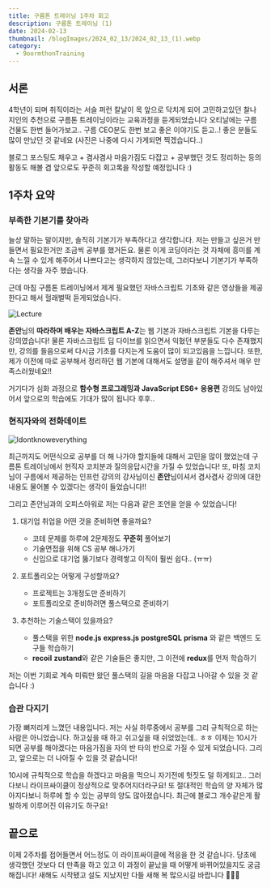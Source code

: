```yaml
---
title: 구름톤 트레이닝 1주차 회고
description: 구름톤 트레이닝 (1)
date: 2024-02-13
thumbnail: /blogImages/2024_02_13/2024_02_13_(1).webp
category:
  - 9oormthonTraining
---
```


## 서론

4학년이 되며 취직이라는 서슬 퍼런 칼날이 목 앞으로 닥치게 되어 고민하고있던 찰나 지인의 추천으로 구름톤 트레이닝이라는 교육과정을 듣게되었습니다
오티날에는 구름 건물도 한번 들어가보고.. 구름 CEO분도 한번 보고 좋은 이야기도 듣고..! 좋은 분들도 많이 만났던 것 같네요 (사진은 나중에 다시 가게되면 찍겠습니다..)

블로그 포스팅도 채우고 + 겸사겸사 마음가짐도 다잡고 + 공부했던 것도 정리하는 등의 활동도 해볼 겸 앞으로도 꾸준히 회고록을 작성할 예정입니다 :)

## 1주차 요약

### 부족한 기본기를 찾아라

늘상 말하는 말이지만, 솔직히 기본기가 부족하다고 생각합니다. 저는 만들고 싶은거 만들면서 필요한거만 조금씩 공부를 했거든요.
물론 이게 코딩이라는 것 자체에 흥미를 계속 느낄 수 있게 해주어서 나쁘다고는 생각하지 않았는데, 그러다보니 기본기가 부족하다는 생각을 자주 했습니다.

근데 마침 구름톤 트레이닝에서 제게 필요했던 자바스크립트 기초와 같은 영상들을 제공한다고 해서 헐래벌떡 듣게되었습니다.

![Lecture](</blogImages/2024_02_13/2024_02_13_(2).webp>)

**존안**님의 **따라하며 배우는 자바스크립트 A-Z**는 웹 기본과 자바스크립트 기본을 다루는 강의였습니다! 물론 자바스크립트 딥 다이브를 읽으면서 익혔던 부분들도 다수 존재했지만, 강의를 들음으로써 다시금 기초를 다지는게 도움이 많이 되고있음을 느낍니다.
또한, 제가 이전에 따로 공부해서 정리하던 웹 기본에 대해서도 설명을 같이 해주셔서 매우 만족스러웠네요!!

거기다가 심화 과정으로 **함수형 프로그래밍과 JavaScript ES6+ 응용편** 강의도 남아있어서 앞으로의 학습에도 기대가 많이 됩니다 후후..

### 현직자와의 전화데이트

![Idontknoweverything](</blogImages/2024_02_13/2024_02_13_(3).webp>)

최근까지도 어떤식으로 공부를 더 해 나가야 할지들에 대해서 고민을 많이 했었는데 구름톤 트레이닝에서 현직자 코치분과 질의응답시간을 가질 수 있었습니다!
또, 마침 코치님이 구름에서 제공하는 인프런 강의의 강사님이신 **존안**님이셔서 겸사겸사 강의에 대한 내용도 물어볼 수 있겠다는 생각이 들었습니다!!

그리고 존안님과의 오피스아워로 저는 다음과 같은 조언을 얻을 수 있었습니다!

1. 대기업 취업을 어떤 것을 준비하면 좋을까요?

   - 코테 문제를 하루에 2문제정도 **꾸준히** 풀어보기
   - 기술면접을 위해 CS 공부 해나가기
   - 신입으로 대기업 뚫기보다 경력쌓고 이직이 훨씬 쉽다.. (ㅠㅠ)

2. 포트폴리오는 어떻게 구성할까요?

   - 프로젝트는 3개정도만 준비하기
   - 포트폴리오로 준비하려면 풀스택으로 준비하기

3. 추천하는 기술스택이 있을까요?

   - 풀스택을 위한 **node.js** **express.js** **postgreSQL** **prisma** 와 같은 백엔드 도구들 학습하기
   - **recoil** **zustand**와 같은 기술들은 좋지만, 그 이전에 **redux**를 먼저 학습하기

저는 이번 기회로 계속 미뤄만 왔던 풀스택의 길을 마음을 다잡고 나아갈 수 있을 것 같습니다 :)

### 습관 다지기

가장 뼈저리게 느꼈던 내용입니다. 저는 사실 하루중에서 공부를 그리 규칙적으로 하는 사람은 아니었습니다. 하고싶을 때 하고 쉬고싶을 때 쉬었었는데.. ㅎㅎ
이제는 10시가 되면 공부를 해야겠다는 마음가짐을 자의 반 타의 반으로 가질 수 있게 되었습니다. 그리고, 앞으로는 더 나아질 수 있을 것 같습니다!

10시에 규칙적으로 학습을 하겠다고 마음을 먹으니 자기전에 헛짓도 덜 하게되고.. 그러다보니 라이프싸이클이 정상적으로 맞추어지더라구요!
또 절대적인 학습의 양 자체가 많아지다보니 하루에 할 수 있는 공부의 양도 많아졌습니다. 최근에 블로그 개수같은게 활발하게 이루어진 이유기도 하구요!

## 끝으로

이제 2주차를 접어들면서 어느정도 이 라이프싸이클에 적응을 한 것 같습니다. 당초에 생각했던 것보다 더 만족을 하고 있고 이 과정이 끝났을 때 어떻게 바뀌어있을지도 궁금해집니다!
새해도 시작됐고 설도 지났지만 다들 새해 복 많으시길 바랍니다 🤗🤗🤗
